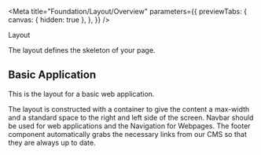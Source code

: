 
<Meta
  title="Foundation/Layout/Overview"
  parameters={{
    previewTabs: {
      canvas: { hidden: true },
    },
  }}
/>

<bal-doc-banner subtitle="Foundation" color="red">
  Layout
</bal-doc-banner>

<bal-doc-lead>The layout defines the skeleton of your page.</bal-doc-lead>

## Basic Application

This is the layout for a basic web application.

The layout is constructed with a container to give the content a max-width and a standard space to the right and left side
of the screen. Navbar should be used for web applications and the Navigation for Webpages.
The footer component automatically grabs the necessary links from our CMS so that they are always up to date.

<Canvas withSource="closed" className="my-layout-story">
  <Story id="components-app--basic" />
</Canvas>

<bal-doc-github link="/stories/foundation/layout/00-overview.stories.mdx"></bal-doc-github>
